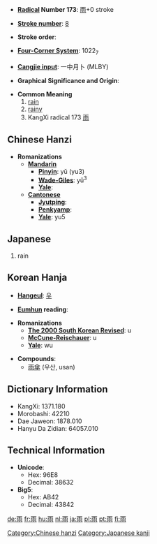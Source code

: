 * '''[[Wiktionary:Chinese radical index| Radical]] Number 173''': [[Wiktionary:Chinese radical index 雨|雨]]+0 stroke

* '''[[Wiktionary:Chinese total strokes index|Stroke number]]''': [[Wiktionary:Chinese total strokes index 8|8]]

* '''Stroke order''': 

* '''[[Wiktionary:Chinese four corner index|Four-Corner System]]''': 1022<sub>7</sub>

* '''[[Wiktionary:Chinese Cangjie index|Cangjie input]]''': 一中月卜 (MLBY)

* '''Graphical Significance and Origin''': 

* '''Common Meaning'''
*# [[rain]]
*# [[rainy]]
*# KangXi radical 173 [[Wiktionary:Chinese radical index 雨|雨]]

== Chinese Hanzi ==

* '''Romanizations'''
** '''[[Mandarin]]'''
*** '''[[Pinyin]]''': yǔ (yu3)
*** '''[[Wade-Giles]]''': yü<sup>3</sup>
*** '''[[Yale]]''': 
** '''[[Cantonese]]'''
*** '''[[Jyutping]]''':
*** '''[[Penkyamp]]''': 
*** '''[[Yale]]''': yu5

== Japanese ==

{{kanji|[[う]] (u)|[[あめ]] (ame), [[あま]] (ama)}}

{{japnoun|あめ|ame}}
# rain

== Korean Hanja ==

* '''[[Hangeul]]''': [[우]]

* '''[[Eumhun]] reading''': 

* '''Romanizations'''
** '''[[The 2000 South Korean Revised Romanization|The 2000 South Korean Revised]]''': u
** '''[[McCune-Reischauer]]''': u
** '''[[Yale]]''': wu

* '''Compounds''':
**[[雨傘]] (우산, usan)

== Dictionary Information ==

* KangXi: 1371.180
* Morobashi: 42210
* Dae Jaweon: 1878.010
* Hanyu Da Zidian: 64057.010

== Technical Information ==

* '''Unicode''':
** Hex: 96E8
** Decimal: 38632
* '''Big5''':
** Hex: AB42
** Decimal: 43842

[[Category:Chinese hanzi]]
[[Category:Japanese kanji]]

[[de:雨]]
[[fr:雨]]
[[hu:雨]]
[[nl:雨]]
[[ja:雨]]
[[pl:雨]]
[[pt:雨]]
[[fi:雨]]